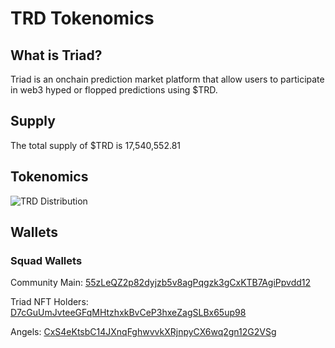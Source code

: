 
# TRD Tokenomics

## What is Triad?

Triad is an onchain prediction market platform that allow users to participate in web3 hyped or flopped predictions using $TRD.

## Supply

The total supply of $TRD is 17,540,552.81

## Tokenomics

![TRD Distribution](/images/trd-tokenomics.png)

## Wallets

### Squad Wallets

Community Main: [55zLeQZ2p82dyjzb5v8agPqgzk3gCxKTB7AgiPpvdd12](https://solscan.io/address/55zLeQZ2p82dyjzb5v8agPqgzk3gCxKTB7AgiPpvdd12)

Triad NFT Holders: [D7cGuUmJvteeGFqMHtzhxkBvCeP3hxeZagSLBx65up98](https://solscan.io/address/D7cGuUmJvteeGFqMHtzhxkBvCeP3hxeZagSLBx65up98)

Angels: [CxS4eKtsbC14JXnqFghwvvkXRjnpyCX6wq2gn12G2VSg](https://solscan.io/address/CxS4eKtsbC14JXnqFghwvvkXRjnpyCX6wq2gn12G2VSg)
